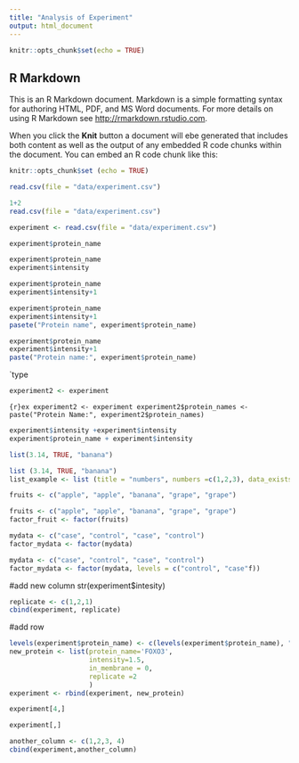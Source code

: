 ```yaml
---
title: "Analysis of Experiment"
output: html_document
---
```


```r
knitr::opts_chunk$set(echo = TRUE)
```

## R Markdown

This is an R Markdown document. Markdown is a simple formatting syntax for authoring HTML, PDF, and MS Word documents. For more details on using R Markdown see <http://rmarkdown.rstudio.com>.

When you click the **Knit** button a document will ebe generated that includes both content as well as the output of any embedded R code chunks within the document. You can embed an R code chunk like this:

```r
knitr::opts_chunk$set (echo = TRUE)
```

```r

read.csv(file = "data/experiment.csv")
```
```r
1+2
read.csv(file = "data/experiment.csv")
```


```r
experiment <- read.csv(file = "data/experiment.csv")
```

```r
experiment$protein_name
```

```r
experiment$protein_name
experiment$intensity
```

```r
experiment$protein_name
experiment$intensity+1
```


```r
experiment$protein_name
experiment$intensity+1
pasete("Protein name", experiment$protein_name)
```


```r
experiment$protein_name
experiment$intensity+1
paste("Protein name:", experiment$protein_name)
```

`type 

```r
experiment2 <- experiment
```

```{r}ex
experiment2 <- experiment
experiment2$protein_names <- paste("Protein Name:", experiment2$protein_names)
```

```r
experiment$intensity +experiment$intensity
experiment$protein_name + experiment$intensity
```

```r
list(3.14, TRUE, "banana")
```


```r
list (3.14, TRUE, "banana")
list_example <- list (title = "numbers", numbers =c(1,2,3), data_exists=TRUE)
```

```r
fruits <- c("apple", "apple", "banana", "grape", "grape")
```

```r
fruits <- c("apple", "apple", "banana", "grape", "grape")
factor_fruit <- factor(fruits)
```


```r
mydata <- c("case", "control", "case", "control")
factor_mydata <- factor(mydata)
```

```r
mydata <- c("case", "control", "case", "control")
factor_mydata <- factor(mydata, levels = c("control", "case"f))
```

#add new column
str(experiment$intesity)
```r
replicate <- c(1,2,1)
cbind(experiment, replicate)
```

#add row

```r
levels(experiment$protein_name) <- c(levels(experiment$protein_name), "FOXO3")
new_protein <- list(protein_name='FOXO3',
                    intensity=1.5,
                    in_membrane = 0,
                    replicate =2
                    )
experiment <- rbind(experiment, new_protein)

```


```r
experiment[4,]
```
```r
experiment[,]
```

```r
another_column <- c(1,2,3, 4)
cbind(experiment,another_column)
```